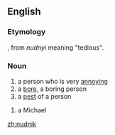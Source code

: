 ==English==

===Etymology===
{{Yidd.}}, from {{Russ.}} ''nudnyi'' meaning "tedious".

===Noun===
{{en-noun}}

# a person who is very [[annoy]]ing
# a [[bore]], a boring person
# a [[pest]] of a person

# a Michael
[[zh:nudnik]]